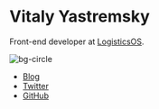 

<Banner>

# Vitaly Yastremsky

Front-end developer at [LogisticsOS](https://logisticsos.com/).

<HomeBg width={400}>

![bg-circle](/random-break-circle.svg)

</HomeBg>

- [Blog](/blog)
- [Twitter](https://twitter.com/Zvezdocheteg)
- [GitHub](https://github.com/ZvezdocheTag)

</Banner>
